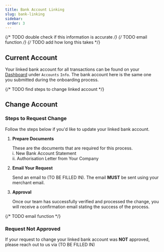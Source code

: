 ```yaml
---
title: Bank Account Linking
slug: bank-linking
sidebar:
 order: 3
---
```


{/* TODO double check if this information is accurate */}
{/* TODO email function */}
{/* TODO add how long this takes  */}

## Current Account
Your linked bank account for all transactions can be found on your [Dashboard](https://portal.leanpay.my/info/view) under `Accounts` <Icon name="right-caret" class="inline" /> `Info`. The bank account here is the same one you submitted during the onboarding process.

{/* TODO find steps to change linked account */}
## Change Account 
### Steps to Request Change
Follow the steps below if you'd like to update your linked bank account.

<Steps>

1. **Prepare Documents**

   These are the documents that are required for this process. <br/>
   i. New Bank Account Statement <br/>
   ii. Authorisation Letter from Your Company 

2. **Email Your Request**
   
   Send an email to (TO BE FILLED IN). The email **MUST** be sent using your merchant email.

3. **Approval**
   
   Once our team has successfully verified and processed the change, you will receive a confirmation email stating the success of the process. 
</Steps>

{/* TODO email function */}
### Request Not Approved
If your request to change your linked bank account was **NOT** approved, please reach out to us via (TO BE FILLED IN)
